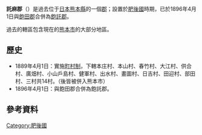 {{日本郡 (廢除)|
| 郡 = 託麻郡
| 日文原名 = 託麻郡
| 平假名 = たくまぐん
| 羅馬字拼音 = Takuma-gun
| 地圖=
| 廢除時間 = 1896年4月1日
| 廢除理由 = 合併
| 廢除時處置 = [[飽田郡|飽田郡]]、'''託麻郡''' → [[飽託郡|飽託郡]]
| 現在郡 = 熊本市
| 都道府縣 = 熊本縣
| 編號 = 
| 町 = 
| 村 = 14
| 經度 = 
| 緯度 = 
| 註記 = 
|}}
'''託麻郡'''（{{jpn|j=託麻郡|hg=たくまぐん|rm=Takuma gun|f=y}}）是過去位于[[日本|日本]][[熊本縣|熊本縣]]的一個[[郡|郡]]；設置於[[肥後國|肥後國]]時期，已於1896年4月1日與[[飽田郡|飽田郡]]合併為[[飽託郡|飽託郡]]。

過去的轄區包含現在的[[熊本市|熊本市]]的大部分地區。

== 歷史 ==
* 1889年4月1日：實施[[町村制|町村制]]，下轄本庄村、本山村、春竹村、大江村、供合村、廣畑村、小山戶島村、健軍村、出水村、畫圖村、日吉村、田迎村、部田村、三村共14村。（後皆被併入熊本市）
* 1896年4月1日：與飽田郡合併為飽託郡。

==參考資料==
{{reflist}}

{{火國二國的郡}}



[[Category:肥後國|Category:肥後國]]